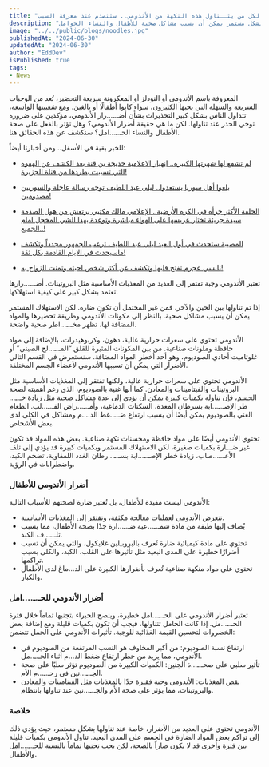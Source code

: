 ```yaml
---
title: "خذو حذركم لكل من يتــناول هذه النكهة من الأندومي.. ستنصدم عند معرفة السبب"
description: "تحذر المقالة من أضرار تناول الأندومي بسبب مكوناتها الضارة مثل غلوتاميت أحادي الصوديوم والمواد الحافظة. تتناول الأندومي بشكل مستمر يمكن أن يسبب مشاكل صحية للأطفال والنساء الحوامل."
image: "../../public/blogs/noodles.jpg"
publishedAt: "2024-06-30"
updatedAt: "2024-06-30"
author: "EddDev"
isPublished: true
tags:
- News
---
```



المعروفة باسم الأندومي أو النودلز أو المعكرونة سريعة التحضير، تُعد من الوجبات السريعة والسهلة التي يحبها الكثيرون، سواء كانوا أطفالًا أو بالغين. ومع شعبيتها الواسعة، تتداول الناس بشكل كبير التحذيرات بشأن أضـ.ـ…رار الأندومي، مؤكدين على ضرورة توخي الحذر عند تناولها. لكن ما هي حقيقة أضرار الأندومي؟ وهل تؤثر بالفعل على صحة الأطفال والنساء الحـ.ـ…امل؟ سنكشف عن هذه الحقائق هنا.

للخبر بقية في الأسفل.. ومن أخبارنا أيضاً:

- [لم تشفع لها شهرتها الكبيرة.. اڼهيار الاعلامية خديجة بن قنة بعد الكشف عن الهفوة التي تسببت بطردها من قناة الجزيرة!](https://techhubtalks.pro/blogs/khadija-ben-qenna-a-journey-of-triumphs-and-challenges)

- [بلغوا أهل سوريا يستعدوا.. ليلى عبد اللطيف توجه رسالة عاجلة والسوريين مصدومين!](https://techhubtalks.pro/blogs/abdelatif-syria)

- [الحلقة الأكثر جرأة في الكرة الأرضية.. الإعلامي مالك مكتبي يرتعش من هول الصدمة سيدة جريئة تختار عريسها على الهواء مباشرة وتوعدة بهذا الشي المخجل امام الجميع..!](https://techhubtalks.pro/blogs/watch)

- [المصيبة ستحدث في أول العيد ليلى عبد اللطيف ترعب الجمهور مجدداً وتكشف ماسيحدث في الايام القادمة بكل ثقة!](https://techhubtalks.pro/blogs/abdel-latif-now)

- [نانسي عجرم تفتح قلبها وتكشف عن أكثر شخص احبته وتمنت الزواج به!](https://techhubtalks.pro/blogs/nancy)

تعتبر الأندومي وجبة تفتقر إلى العديد من المغذيات الأساسية مثل البروتينات. أضـ.ـ…رارها تعتمد بشكل كبير على كيفية استهلاكها.

إذا تم تناولها بين الحين والآخر، فمن غير المحتمل أن تكون ضارة. لكن الاستهلاك المستمر يمكن أن يسبب مشاكل صحية. بالنظر إلى مكونات الأندومي وطريقة تحضيرها والمواد المضافة لها، تظهر مخـ.ـ…اطر صحية واضحة.

الأندومي تحتوي على سعرات حرارية عالية، دهون، وكربوهيدرات، بالإضافة إلى مواد حافظة وملونات صناعية. من بين المكونات المثيرة للقلق “المـ.ـ…لح الصيني” أو غلوتاميت أحادي الصوديوم، وهو أحد أخطر المواد المضافة. سنستعرض في القسم التالي الأضرار التي يمكن أن تسببها الأندومي لأعضاء الجسم المختلفة.

الأندومي تحتوي على سعرات حرارية عالية، ولكنها تفتقر إلى المغذيات الأساسية مثل البروتينات والفيتامينات والمعادن. كما أنها غنية بالصوديوم، الذي رغم أهميته لصحة الجسم، فإن تناوله بكميات كبيرة يمكن أن يؤدي إلى عدة مشاكل صحية مثل زيادة خـ.ـ…طر الإصـ.ـ…ابة بسرطان المعدة، السكتات الدماغية، وأمـ.ـ…راض القـ.ـ…لب. الطعام الغني بالصوديوم يمكن أيضًا أن يسبب ارتفاع ضـ.ـ..غط الد….م ومشاكل في الكلى لدى بعض الأشخاص.

تحتوي الأندومي أيضًا على مواد حافظة ومحسنات نكهة صناعية. بعض هذه المواد قد تكون غير ضـ.ـارة بكميات صغيرة، لكن الاستهلاك المستمر وبكميات كبيرة قد يؤدي إلى تلف الأعـ.ـ…صاب، زيادة خطر الإصـ.ـ…ابة بسـ.ـ…رطان الغدد اللمفاوية، تضخم الكبد، واضطرابات في الرؤية.

### أضرار الأندومي للأطفال

الأندومي ليست مفيدة للأطفال، بل تُعتبر ضارة لصحتهم للأسباب التالية:

- تتعرض الأندومي لعمليات معالجة مكثفة، وتفتقر إلى المغذيات الأساسية.
- يُضاف إليها طبقة من مادة شمـ.ـ…عية ضـ.ـ…ارة جدًا بصحة الأطفال، مما يسبب تلـ.ـ…ف الكبد.
- تحتوي على مادة كيميائية ضارة تُعرف بالبروبيلين غلايكول، والتي يمكن أن تسبب أضرارًا خطيرة على المدى البعيد مثل تأثيرها على القلب، الكبد، والكلى بسبب تراكمها.
- تحتوي على مواد منكهة صناعية تُعرف بأضرارها الكبيرة على الد…ماغ لدى الأطفال والكبار.

### أضرار الأندومي للحـ.ـ….امل

تعتبر أضرار الأندومي على الحـ.ـ…امل خطيرة، وينصح الخبراء بتجنبها تماماً خلال فترة الحـ.ـ…مل. إذا كانت الحامل تتناولها، فيجب أن تكون بكميات قليلة ومع إضافة بعض الخضروات لتحسين القيمة الغذائية للوجبة. تأثيرات الأندومي على الحمل تتضمن:

- ارتفاع نسبة الصوديوم: من أكبر المخاوف هو النسب المرتفعة من الصوديوم في الأندومي، مما يزيد من خطر ارتفاع ضغط الد…م أثناء الحـ.ـ..مل.
- تأثير سلبي على صحـ.ـ…ة الجنين: الكميات الكبيرة من الصوديوم تؤثر سلبًا على صحة الجـ.ـ…نين في رحـ.ـ…م الأم.
- نقص المغذيات: الأندومي وجبة فقيرة جدًا بالمغذيات مثل الفيتامينات والمعادن والبروتينات، مما يؤثر على صحة الأم والجـ.ـ…نين عند تناولها بانتظام.

### خلاصة

الأندومي تحتوي على العديد من الأضرار، خاصة عند تناولها بشكل مستمر، حيث يؤدي ذلك إلى تراكم بعض المواد الضارة في الجسم على المدى البعيد. تناول الأندومي بكميات قليلة بين فترة وأخرى قد لا يكون ضاراً بالصحة، لكن يجب تجنبها تماماً بالنسبة للحـ.ـ….امل والأطفال.
